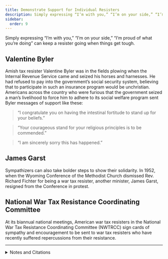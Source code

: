 ```yaml
---
title: Demonstrate Support for Individual Resisters
description: Simply expressing “I’m with you,” “I’m on your side,” “I’m proud of what you’re doing” can keep a resister going when things get tough.
sidebar:
  order: 9
---
```


Simply expressing “I’m with you,” “I’m on your side,” “I’m proud of what you’re doing” can keep a resister going when things get tough.

## <Badge text="Example" size="medium" /> Valentine Byler

Amish tax resister Valentine Byler was in the fields plowing when the Internal Revenue Service came and seized his horses and harnesses.
He had refused to pay into the government’s social security system, believing that to participate in such an insurance program would be unchristian.
Americans across the country who were furious that the government seized a man’s livelihood to force him to adhere to its social welfare program sent Byler messages of support like these:

> “I congratulate you on having the intestinal fortitude to stand up for your beliefs.”

> “Your courageous stand for your religious principles is to be commended.”

> “I am sincerely sorry this has happened.”

## <Badge text="Example" size="medium" /> James Garst

Sympathizers can also take bolder steps to show their solidarity.
In 1952, when the Wyoming Conference of the Methodist Church dismissed Rev. Richard Fichter for being a war tax resister, another minister, James Garst, resigned from the Conference in protest.

## <Badge text="Example" size="medium" /> National War Tax Resistance Coordinating Committee

At its biannual national meetings, American war tax resisters in the National War Tax Resistance Coordinating Committee (NWTRCC) sign cards of sympathy and encouragement to be sent to war tax resisters who have recently suffered repercussions from their resistance.

<hr />

<details>
<summary>Notes and Citations</summary>

* Igou, Brad “Valentine Byler vs. the IRS: ‘Pay Unto Caesar—The Amish & Social Security’” <i>Amish Country News</i> 1999, 2005
* “Preacher Resigns Methodist Post: Protests Dismissal of Fellow Clergyman” <i>Reading Eagle</i> 25 May 1952

</details>
